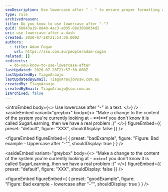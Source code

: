 ```yaml
---
seoDescription: Use lowercase after " - " to ensure proper formatting and readability.
type: rule
archivedreason:
title: Do you know to use lowercase after "-"?
guid: 68843a19-8840-4ac3-a095-88e3898034d2
uri: use-lowercase-after-a-dash
created: 2020-07-28T21:54:30.000Z
authors:
  - title: Adam Cogan
    url: https://ssw.com.au/people/adam-cogan
related: []
redirects:
  - do-you-know-to-use-lowercase-after
lastUpdated: 2020-07-28T21:57:30.000Z
lastUpdatedBy: TiagoAraujo
lastUpdatedByEmail: TiagoAraujo@ssw.com.au
createdBy: TiagoAraujo
createdByEmail: TiagoAraujo@ssw.com.au
isArchived: false
---
```


<introEmbed
  body={<>
Use lowercase after "-" in a text.
  </>}
/>
<asideEmbed
  variant="greybox"
  body={<>
    “Make a change to the content of the system you're currently looking at - ==I==f you don't know it is called SugarLearning, then we have a real problem :)”
  </>}
  figureEmbed={{
    preset: "default",
    figure: "XXX",
    shouldDisplay: false
  }}
/>

<figureEmbed figureEmbed={ {
  preset: "badExample",
  figure: "Figure: Bad example - Uppercase after \"-\"",
  shouldDisplay: true
} } />


<asideEmbed
  variant="greybox"
  body={<>
    “Make a change to the content of the system you're currently looking at - ==i==f you don't know it is called SugarLearning, then we have a real problem :)”
  </>}
  figureEmbed={{
    preset: "default",
    figure: "XXX",
    shouldDisplay: false
  }}
/>

<figureEmbed figureEmbed={ {
  preset: "goodExample",
  figure: "Figure: Bad example - lowercase after \"-\"",
  shouldDisplay: true
} } />
